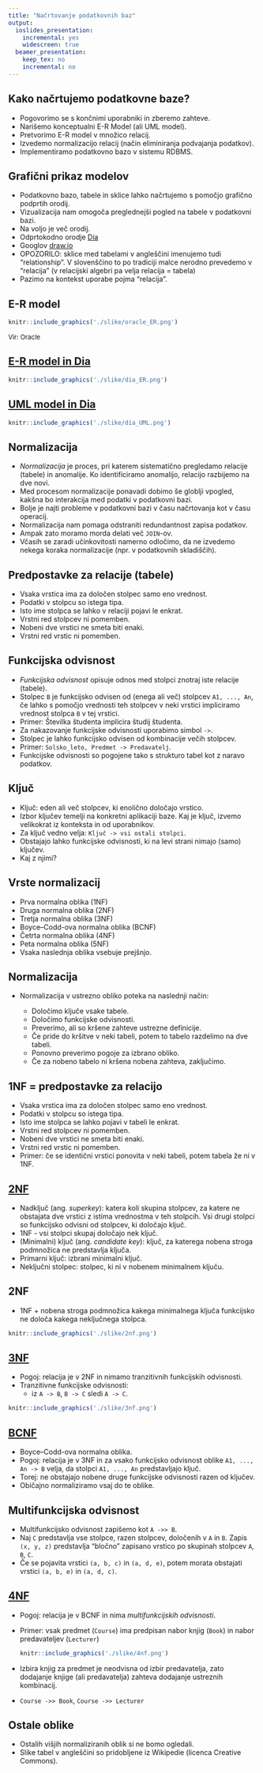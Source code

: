 ```yaml
---
title: "Načrtovanje podatkovnih baz"
output: 
  ioslides_presentation:
    incremental: yes
    widescreen: true
  beamer_presentation:
    keep_tex: no
    incremental: no    
---
```


## Kako načrtujemo podatkovne baze?

- Pogovorimo se s končnimi uporabniki in zberemo zahteve.
- Narišemo konceptualni E-R Model (ali UML model).
- Pretvorimo E-R model v množico relacij.
- Izvedemo normalizacijo relacij (način eliminiranja podvajanja podatkov).
- Implementiramo podatkovno bazo v sistemu RDBMS.


## Grafični prikaz modelov

- Podatkovno bazo, tabele in sklice lahko načrtujemo s pomočjo grafično podprtih orodij.
- Vizualizacija nam omogoča preglednejši pogled na tabele v podatkovni bazi.
- Na voljo je več orodij.
- Odprtokodno orodje [Dia](http://dia-installer.de/)
- Googlov [draw.io](http://draw.io)
- OPOZORILO: sklice med tabelami v angleščini imenujemo tudi "relationship". V slovenščino to po tradiciji malce nerodno prevedemo v "relacija" (v relacijski algebri pa velja relacija = tabela) 
- Pazimo na kontekst uporabe pojma "relacija".


## E-R model

```r
knitr::include_graphics('./slike/oracle_ER.png')
```

<font size="2px">Vir: Oracle</font>


## [E-R model in Dia](03-nacrtovanje-baz/ER-movies.dia)

```r
knitr::include_graphics('./slike/dia_ER.png')
```


## [UML model in Dia](03-nacrtovanje-baz/UML-movies.dia)

```r
knitr::include_graphics('./slike/dia_UML.png')
```


## Normalizacija

- *Normalizacija* je proces, pri katerem sistematično pregledamo relacije (tabele) in anomalije. Ko identificiramo anomalijo, relacijo razbijemo na dve novi.
- Med procesom normalizacije ponavadi dobimo še globlji vpogled, kakšna bo interakcija med podatki v podatkovni bazi.
- Bolje je najti probleme v podatkovni bazi v času načrtovanja kot v času operacij.
- Normalizacija nam pomaga odstraniti redundantnost zapisa podatkov.
- Ampak zato moramo morda delati več `JOIN`-ov.
- Včasih se zaradi učinkovitosti namerno odločimo, da ne izvedemo nekega koraka normalizacije (npr. v podatkovnih skladiščih).


## Predpostavke za relacije (tabele)

- Vsaka vrstica ima za določen stolpec samo eno vrednost.
- Podatki v stolpcu so istega tipa.
- Isto ime stolpca se lahko v relaciji pojavi le enkrat.
- Vrstni red stolpcev ni pomemben.
- Nobeni dve vrstici ne smeta biti enaki.
- Vrstni red vrstic ni pomemben.


## Funkcijska odvisnost

- *Funkcijska odvisnost* opisuje odnos med stolpci znotraj iste relacije (tabele).
- Stolpec `B` je funkcijsko odvisen od (enega ali več) stolpcev `A1, ..., An`, če lahko s pomočjo vrednosti teh stolpcev v neki vrstici impliciramo vrednost stolpca `B` v tej vrstici.
- Primer: Številka študenta implicira študij študenta.
- Za nakazovanje funkcijske odvisnosti uporabimo simbol `->`.
- Stolpec je lahko funkcijsko odvisen od kombinacije večih stolpcev.
- Primer: `Solsko_leto, Predmet -> Predavatelj`.
- Funkcijske odvisnosti so pogojene tako s strukturo tabel kot z naravo podatkov.


## Ključ

- Ključ: eden ali več stolpcev, ki enolično določajo vrstico.
- Izbor ključev temelji na konkretni aplikaciji baze. Kaj je ključ, izvemo velikokrat iz konteksta in od uporabnikov.
- Za ključ vedno velja: `Ključ -> vsi ostali stolpci`.
- Obstajajo lahko funkcijske odvisnosti, ki na levi strani nimajo (samo) ključev.
- Kaj z njimi?


## Vrste normalizacij

- Prva normalna oblika (1NF)
- Druga normalna oblika (2NF)
- Tretja normalna oblika (3NF)
- Boyce--Codd-ova normalna oblika (BCNF)
- Četrta normalna oblika (4NF)
- Peta normalna oblika (5NF)
- Vsaka naslednja oblika vsebuje prejšnjo.


## Normalizacija

- Normalizacija v ustrezno obliko poteka na naslednji način:

    - Določimo ključe vsake tabele.
    - Določimo funkcijske odvisnosti.
    - Preverimo, ali so kršene zahteve ustrezne definicije.
    - Če pride do kršitve v neki tabeli, potem to tabelo razdelimo na dve tabeli.
    - Ponovno preverimo pogoje za izbrano obliko.
    - Če za nobeno tabelo ni kršena nobena zahteva, zaključimo.


## 1NF = predpostavke za relacijo

- Vsaka vrstica ima za določen stolpec samo eno vrednost. 
- Podatki v stolpcu so istega tipa.
- Isto ime stolpca se lahko pojavi v tabeli le enkrat. 
- Vrstni red stolpcev ni pomemben.
- Nobeni dve vrstici ne smeta biti enaki.
- Vrstni red vrstic ni pomemben.
- Primer: če se identični vrstici ponovita v neki tabeli, potem tabela že ni v 1NF.


## [2NF](http://holowczak.com/database-normalization/6/) {.build}

- Nadključ (ang. *superkey*): katera koli skupina stolpcev, za katere ne obstajata dve vrstici z istima vrednostma v teh stolpcih. Vsi drugi stolpci so funkcijsko odvisni od stolpcev, ki določajo ključ. 
- 1NF - vsi stolpci skupaj določajo nek ključ.
- (Minimalni) ključ (ang. *candidate key*): ključ, za katerega nobena stroga podmnožica ne predstavlja ključa.
- Primarni ključ: izbrani minimalni ključ.
- Neključni stolpec: stolpec, ki ni v nobenem minimalnem ključu.


## 2NF {.build}

- 1NF + nobena stroga podmnožica kakega minimalnega ključa funkcijsko ne določa kakega neključnega stolpca.

```r
knitr::include_graphics('./slike/2nf.png')
```


## [3NF](http://holowczak.com/database-normalization/7/) {.build}

- Pogoj: relacija je v 2NF in nimamo tranzitivnih funkcijskih odvisnosti.
- Tranzitivne funkcijske odvisnosti: 
    - iz `A -> B`, `B -> C` sledi `A -> C`.

```r
knitr::include_graphics('./slike/3nf.png')
```


## [BCNF](http://holowczak.com/database-normalization/8/) {.build}

- Boyce--Codd-ova normalna oblika.
- Pogoj: relacija je v 3NF in za vsako funkcijsko odvisnost oblike `A1, ..., An -> B` velja, da stolpci `A1, ..., An` predstavljajo ključ.
- Torej: ne obstajajo nobene druge funkcijske odvisnosti razen od ključev.
- Običajno normaliziramo vsaj do te oblike.


## Multifunkcijska odvisnost {.build}

- Multifunkcijsko odvisnost zapišemo kot `A ->> B`.
- Naj `C` predstavlja vse stolpce, razen stolpcev, določenih v `A` in `B`. Zapis `(x, y, z)` predstavlja "bločno" zapisano vrstico po skupinah stolpcev `A`, `B`, `C`.
- Če se pojavita vrstici `(a, b, c)` in `(a, d, e)`, potem morata obstajati vrstici `(a, b, e)` in `(a, d, c)`.


## [4NF]((http://holowczak.com/database-normalization/9/))

- Pogoj: relacija je v BCNF in nima *multifunkcijskih odvisnosti*.
- Primer: vsak predmet (`Course`) ima predpisan nabor knjig (`Book`) in nabor predavateljev (`Lecturer`)
  ```r
  knitr::include_graphics('./slike/4nf.png')
  ```
- Izbira knjig za predmet je neodvisna od izbir predavatelja, zato dodajanje knjige (ali predavatelja) zahteva dodajanje ustreznih kombinacij.
- `Course ->> Book`, `Course ->> Lecturer` 


## Ostale oblike

- Ostalih višjih normaliziranih oblik si ne bomo ogledali.
- Slike tabel v angleščini so pridobljene iz Wikipedie (licenca Creative Commons).
